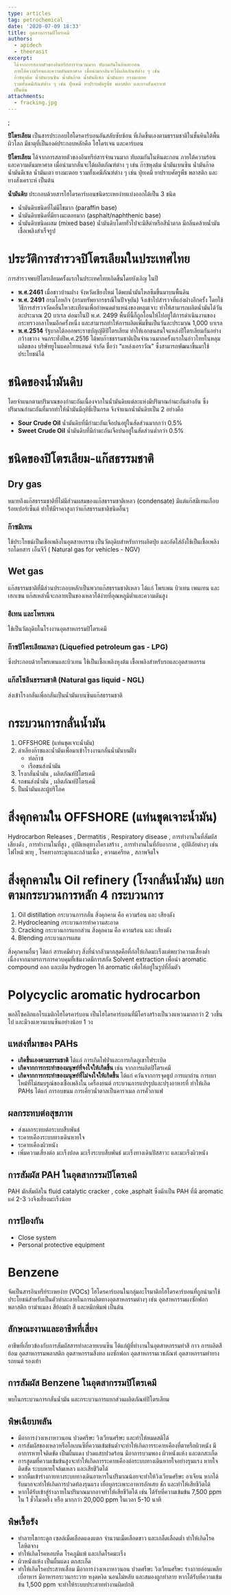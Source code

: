 ```yaml
---
type: articles
tag: petrochemical
date: '2020-07-09 18:33'
title: อุตสาหกรรมปิโตรเคมี
authors:
  - apidech
  - theerasit
excerpt: 
  ได้จากการสลายตัวของอินทรีย์สารจำนวนมาก ทับถมกันในหินตะกอน
  ภายใต้ความร้อนและความดันมหาศาล เมื่อนำมากลั่นจะได้ผลิตภัณฑ์ต่าง ๆ เช่น
  ก๊าซหุงต้ม น้ำมันเบนซิน น้ำมันก๊าด น้ำมันดีเซล น้ำมันเตา ยางมะตอย
  รวมทั้งเคมีภัณฑ์ต่าง ๆ เช่น ปุ๋ยเคมี ยาปราบศัตรูพืช พลาสติก และยางสังเคราะห์
  เป็นต้น 
attachments:
  - fracking.jpg
---
```

;

**ปิโตรเลียม** เป็นสารประกอบไฮโดรคาร์บอนอันสลับซับซ้อน ที่เกิดขึ้นเองตามธรรมชาติในชั้นหินใต้พื้นผิวโลก มีธาตุที่เป็นองค์ประกอบหลักคือ ไฮโดรเจน และคาร์บอน

**ปิโตรเลียม** ได้จากการสลายตัวของอินทรีย์สารจำนวนมาก ทับถมกันในหินตะกอน ภายใต้ความร้อนและความดันมหาศาล เมื่อนำมากลั่นจะได้ผลิตภัณฑ์ต่าง ๆ เช่น ก๊าซหุงต้ม น้ำมันเบนซิน น้ำมันก๊าด น้ำมันดีเซล น้ำมันเตา ยางมะตอย รวมทั้งเคมีภัณฑ์ต่าง ๆ เช่น ปุ๋ยเคมี ยาปราบศัตรูพืช พลาสติก และยางสังเคราะห์ เป็นต้น

**น้ำมันดิบ** ประกอบด้วยสารไฮโดรคาร์บอนชนิดระเหยง่ายแบ่งออกได้เป็น 3 ชนิด
- น้ำมันดิบชนิดที่ไม่มีไขมาก (paraffin base)
- น้ำมันดิบชนิดที่มียางมะตอยมาก (asphalt/naphthenic base) 
- น้ำมันดิบชนิดผสม (mixed base) 
น้ำมันดิบโดยทั่วไปจะมีสีดำหรือสีน้ำตาล มีกลิ่นคล้ายน้ำมันเชื้อเพลิงสำเร็จรูป

# ประวัติการสำรวจปิโตรเลียมในประเทศไทย
การสำรวจพบปิโตรเลียมครั้งแรกในประเทศไทยเกิดขึ้นโดยบังเอิญ ในปี 
- **พ.ศ.2461** เมื่อชาวบ้านฝาง จังหวัดเชียงใหม่ ได้พบน้ำมันไหลซึมขึ้นมาบนพื้นดิน
- **พ.ศ. 2491** กรมโลหกิจ (กรมทรัพยากรธรณีในปัจจุบัน) จึงเข้าไปสำรวจที่แอ่งฝางอีกครั้ง โดยใช้วิธีการสำรวจวัดคลื่นไหวสะเทือนเพื่อกำหนดตำแหน่งของหลุมเจาะ ทำให้สามารถผลิตน้ำมันได้วันละประมาณ 20 บาเรล ต่อมาในปี พ.ศ. 2499 พื้นที่นี้ก็ถูกโอนให้ไปอยู่ใต้การดำเนินงานของกระทรวงกลาโหมอีกครั้งหนึ่ง และสามารถทำให้การผลิตเพิ่มขึ้นเป็นวันละประมาณ 1,000 บาเรล
- **พ.ศ.2514** รัฐบาลได้ออกพระราชบัญญัติปิโตรเลียม ทำให้เอกชนสนใจแหล่งปิโตรเลียมกันอย่างกว้างขวาง จนกระทั่งปีพ.ศ.2516 ได้พบก๊าซธรรมชาติเป็นจำนวนมากครั้งแรกในอ่าวไทยในหลุมผลิตของ บริษัทยูโนแคลไทยแลนด์ จำกัด ชื่อว่า “แหล่งเอราวัณ” ซึ่งสามารถพัฒนาขึ้นมาใช้ประโยชน์ได้

# ชนิดของน้ำมันดิบ
โดยจำแนกตามปริมาณของกำมะถันเนื่องจากในน้ำมันดิบแต่ละแห่งมีปริมาณกำมะถันต่างกัน ซึ่งปริมาณกำมะถันที่มากทำให้น้ำมันมีฤทิธิ์เป็นกรด จึงจำแนกน้ำมันดิบเป็น 2 อย่างคือ
- **Sour Crude Oil** น้ำมันดิบที่มีกำมะถันเจือปนอยู่ในสัดส่วนมากกว่า 0.5% 
- **Sweet Crude Oil** น้ำมันดิบที่มีกำมะถันเจือปนอยู่ในสัดส่วนต่ำกว่า 0.5%

# ชนิดของปิโตรเลียม-แก๊สธรรมชาติ
## Dry gas
หมายถึงแก๊สธรรมชาติที่ไม่มีส่วนผสมของแก๊สธรรมชาติเหลว (condensate) มีแต่แก๊สมีเทนเกือบร้อยเปอร์เซ็นต์ ทำให้มีราคาสูงกว่าแก๊สธรรมชาติชนิดอื่นๆ
### ก๊าซมีเทน 
ใช้ประโยชน์เป็นเชื้อเพลิงในอุตสาหกรรม เป็นวัตถุดิบสำหรับการผลิตปุ๋ย และอัดใส่ถังใช้เป็นเชื้อเพลิงรถโดยสาร
เอ็นจีวี ( Natural gas for vehicles - NGV) 
## Wet gas
แก๊สธรรมชาติที่มีส่วนประกอบหลักเป็นพวกแก๊สธรรมชาติเหลว ได้แก่ โพรเพน บิวเทน เพนเทน และเฮกเซน แก๊สเหล่านี้จะกลายเป็นของเหลวได้ง่ายที่อุณหภูมิต่ำและความดันสูง
### อีเทน และโพรเพน
ใช้เป็นวัตถุดิบในโรงงานอุตสาหกรรมปิโตรเคมี
### ก๊าซปิโตรเลียมเหลว (Liquefied petroleum gas - LPG)
ซึ่งประกอบด้วยโพรเพนและบิวเทน ใช้เป็นเชื้อเพลิงหุงต้ม เชื้อเพลิงสำหรับรถและอุตสาหกรรม
### แก๊สโซลีนธรรมชาติ (Natural gas liquid - NGL)
ส่งเข้าโรงกลั่นเพื่อกลั่นเป็นน้ำมันเบนซินแก๊สธรรมชาติ

# กระบวนการกลั่นน้ำมัน
1.	OFFSHORE (แท่นขุดเจาะน้ำมัน)
2.	ลำเลียงก๊าซและน้ำมันเพื่อมาเข้าโรงงานกลั่นน้ำมันบนฝั่ง
    - ท่อก๊าซ
    - เรือขนส่งน้ำมัน
3.	โรงกลั่นน้ำมัน , ผลิตภัณท์ปิโตรเคมี
4.	รถขนส่งน้ำมัน , ผลิตภัณท์ปิโตรเคมี
5.	ปั้มน้ำมันและผู้บริโภค

# สิ่งคุกคามใน OFFSHORE (แท่นขุดเจาะน้ำมัน)
Hydrocarbon Releases , Dermatitis , Respiratory disease , การทำงานในที่สัมผัสเสียงดัง , การทำงานในที่สูง , อุบัติเหตุทางโครงสร้าง , การทำงานในที่อับอากาศ , อุบัติภัยต่างๆ เช่น ไฟไหม้ พายุ , โรคทางกระดูกและกล้ามเนื้อ , ความเครียด , สภาพจิตใจ

# สิ่งคุกคามใน Oil refinery (โรงกลั่นน้ำมัน) แยกตามกระบวนการหลัก 4 กระบวนการ
1.	Oil distillation กระบวนการกลั่น สิ่งคุกคาม คือ ความร้อน และ เสียงดัง
2.	Hydrocleaning กระบวนการทำความสะอาด
3.	Cracking กระบวนการแยกส่วน สิ่งคุกคาม คือ ความร้อน และ เสียงดัง
4.	Blending กระบวนการผสม

สิ่งคุกคามอื่นๆ ได้แก่ สารเคมีต่างๆ สิ่งที่น่ากลัวมากสุดคือที่ก่อให้เกิดมะเร็งแต่พบว่าความเสี่ยงต่ำเนื่องจากมาตรการการควบคุมที่เข้มงวดมีการสกัด Solvent extraction เพื่อนำ aromatic compound ออก และเติม hydrogen ให้ aromatic เพื่อให้อยู่ในรูปที่อิ่มตัว
# Polycyclic aromatic hydrocarbon
พอลิไซคลิกแอโรแมติกไฮโดรคาร์บอน เป็นไฮโดรคาร์บอนที่มีโครงสร้างเป็นวงแหวนมากกว่า 2 วงขึ้นไป และมีวงแหวนเบนซีนอย่างน้อย 1 วง
## แหล่งที่มาของ PAHs
- **เกิดขึ้นเองตามธรรมชาติ** ได้แก่ การเกิดไฟป่าและการเกิดภูเขาไฟระเบิด 
- **เกิดจากการกระทำของมนุษย์ที่จงใจให้เกิดขึ้น** เช่น จากการผลิตปิโตรเคมี
- **เกิดจากการกระทำของมนุษย์ที่ไม่จงใจให้เกิดขึ้น** ได้แก่ ควันจากการจุดธูป การเผาถ่าน การเผาไหม้ที่ไม่สมบรูณ์ของเชื้อเพลิงใน เครื่องยนต์ กระบวนการแปรรูปและปรุงอาหารที่ ทำให้เกิด PAHs ได้แก่ การอบขนม การเคี่ยวน้ำตาลเป็นคาราเมล การคั่วกาแฟ
## ผลกระทบต่อสุขภาพ
-	ส่งผลกระทบต่อระบบสืบพันธ์
-	ระคายเคืองระบบทางเดินหายใจ
-	ระคายเคืองผิวหนัง
-	เพิ่มความเสี่ยงต่อ มะเร็งปอด มะเร็งระบบสืบพันธ์ มะเร็งทางเดินปัสสาวะ และมะเร็งผิวหนัง
## การสัมผัส PAH ในอุตสากรรมปิโตรเคมี
PAH มักสัมผัสใน fluid catalytic cracker , coke ,asphalt
ซึ่งมักเป็น PAH ที่มี aromatic แค่ 2-3 วงจึงเสี่ยงมะเร็งน้อย
## การป้องกัน
- Close system
- Personal protective equipment
# Benzene
จัดเป็นสารอินทรีย์ระเหยง่าย (VOCs) ไฮโดรคาร์บอนในกลุ่มอะโรมาติกไฮโดรคาร์บอนที่ถูกนำมาใช้ประโยชน์สำหรับเป็นตัวทำละลายในการผลิตทางอุตสาหกรรมต่างๆ เช่น  อุตสาหกรรมผงซักฟอก พลาสติก ยาฆ่าแมลง สีย้อมผ้า สี และหมึกพิมพ์ เป็นต้น
## ลักษณะงานและอาชีพที่เสี่ยง
อาชีพที่เกี่ยวข้องกับการสัมผัสสารทำละลายเบนซีน ได้แก่ผู้ที่ทำงานในอุตสาหกรรมทำสี กาว การผลิตสีย้อม อุตสาหกรรมพลาสติก อุตสาหกรรมสิ่งทอ ผงซักฟอก อุตสาหกรรมเวชภัณฑ์ อุตสาหกรรมทำยางรถยนต์ รองเท้า
## การสัมผัส Benzene ในอุตสากรรมปิโตรเคมี
พบในกระบวนการกลั่นน้ำมัน และกระบวนการแยกส่วนผลิตภัณท์ปิโตรเลียม
## พิษเฉียบพลัน
- มีอาการง่วงเหงาหาวนอน ปวดศรีษะ วิงเวียนศรีษะ และทำให้หมดสติได้
- การสัมผัสของเหลวหรือไอเบนซีที่ความเข้มข้นต่ำจะทำให้เกิดการระคายเคืองที่ตาหรือผิวหนัง มีอาการหายใจติดขัด เป็นผื่นแดง ปวดแสบปวดร้อน มีอาการบวมพอง ผิวหนังแห้ง และตกสะเก็ด
- การสูดมที่ความเข้มข้นสูงจะทำให้เกิดการระคายเคืองต่อระบบทางเดินหายใจอย่างรุนแรง หายใจติดขัด ระบบหายใจล้มเหลว และเสียชีวิตได้
- หากดื่มเข้าร่างกายทางระบบทางเดินอาหารในปริมาณน้อยจะทำให้วิงเวียนศรีษะ อาเจียน หากได้รับมากจะทำให้เกิดการปวดท้องรุนแรง เยื่อบุกระเพาะอาหารอักเสบ ชัก และทำให้เสียชีวิตได้
- หากได้รับเข้าสู่ร่างกายในปริมาณมากอาจทำให้เสียชีวิตได้ เช่น ได้รับที่ความเข้มข้น 7,500 ppm ใน 1 ชั่วโมงครึ่ง หรือ มากกว่า 20,000 ppm ในเวลา 5-10 นาที
## พิษเรื้อรัง
- ทำลายไขกระดูก เซลล์เม็ดเลือดแดงแตก จำนวนเม็ดเลือดขาว และเกล็ดเลือดต่ำ ทำให้เกิดโรคโลหิตจาง
- ทำให้เกิดโรคหอบหืด โรคภูมิแพ้ และเกิดโรคมะเร็ง
- ผิวหนังแห้ง เป็นผื่นแดง ตกสะเก็ด
- ทำให้เกิดโรคประสาทเสื่อม มีอาการง่วงเหงาหาวนอน ปวดศรีษะ วิงเวียนศรีษะ ร่างกายอ่อนเพลีย เบื่อาหาร มีอาหารกระวนกระวาย หงุดหงิด นอนไม่หลับ และสมองถูกทำลาย หากได้รับที่ความเข้มข้น 1,500 ppm จะทำให้ระบบประสาททำงานผิดปกติ